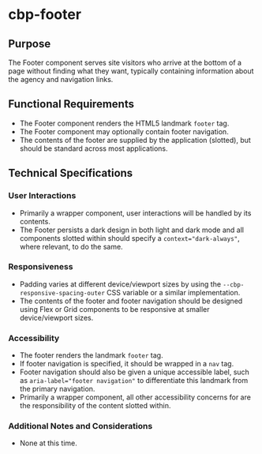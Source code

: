 
<Meta title="Components/Footer/Specifications" />

# cbp-footer

## Purpose

The Footer component serves site visitors who arrive at the bottom of a page without finding what they want, typically containing information about the agency and navigation links.

## Functional Requirements

* The Footer component renders the HTML5 landmark `footer` tag.
* The Footer component may optionally contain footer navigation.
* The contents of the footer are supplied by the application (slotted), but should be standard across most applications.

## Technical Specifications

### User Interactions

* Primarily a wrapper component, user interactions will be handled by its contents.
* The Footer persists a dark design in both light and dark mode and all components slotted within should specify a `context="dark-always"`, where relevant, to do the same.

### Responsiveness

* Padding varies at different device/viewport sizes by using the `--cbp-responsive-spacing-outer` CSS variable or a similar implementation.
* The contents of the footer and footer navigation should be designed using Flex or Grid components to be responsive at smaller device/viewport sizes.

### Accessibility

* The footer renders the landmark `footer` tag.
* If footer navigation is specified, it should be wrapped in a `nav` tag.
* Footer navigation should also be given a unique accessible label, such as `aria-label="footer navigation"` to differentiate this landmark from the primary navigation.
* Primarily a wrapper component, all other accessibility concerns for are the responsibility of the content slotted within.

### Additional Notes and Considerations

* None at this time.
